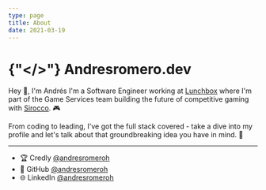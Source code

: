 ```yaml
---
type: page
title: About
date: 2021-03-19
---
```


# {"</>"} Andresromero.dev

Hey 👋, I'm Andrés I'm a Software Engineer working at [Lunchbox](https://www.lunchboxentertainment.com) where I'm part of the Game Services team building the future of competitive gaming with [Sirocco](https://siroccogame.io). 🎮

From coding to leading, I've got the full stack covered - take a dive into my profile and let's talk about that groundbreaking idea you have in mind. 🧠

---

- 🏆 Credly [@andresromeroh](https://www.credly.com/users/andresromeroh/badges)
- 🐙 GitHub [@andresromeroh](https://github.com/andresromeroh)
- 🌐 LinkedIn [@andresromeroh](https://www.linkedin.com/in/andresromeroh/)

